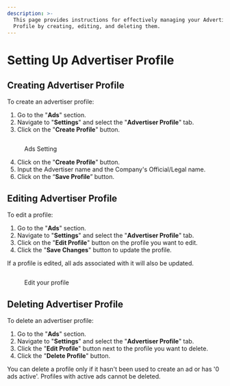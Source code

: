 ```yaml
---
description: >-
  This page provides instructions for effectively managing your Advertiser
  Profile by creating, editing, and deleting them.
---
```


# Setting Up Advertiser Profile

## **Creating Advertiser Profile**

To create an advertiser profile:

1. Go to the "**Ads**" section.
2. Navigate to "**Settings**" and select the "**Advertiser Profile**" tab.
3. Click on the "**Create Profile**" button.

<figure><img src="../../../.gitbook/assets/Screenshot 2567-07-17 at 17.09.49.png" alt="" /><figcaption><p>Ads Setting</p></figcaption></figure>

4. Click on the "**Create Profile**" button.
5. Input the Advertiser name and the Company's Official/Legal name.
6. Click on the “**Save Profile**” button.

## **Editing Advertiser Profile**

To edit a profile:

1. Go to the "**Ads**" section.
2. Navigate to "**Settings**" and select the "**Advertiser Profile**" tab.
3. Click on the "**Edit Profile**" button on the profile you want to edit.
4. Click the "**Save Changes**" button to update the profile.

<Warning>
&#x20;If a profile is edited, all ads associated with it will also be updated.
</Warning>

<figure><img src="../../../.gitbook/assets/Screenshot 2567-11-12 at 5.43.12 PM.png" alt="" /><figcaption><p>Edit your profile</p></figcaption></figure>

## **Deleting Advertiser Profile**

To delete an advertiser profile:

1. Go to the "**Ads**" section.
2. Navigate to "**Settings**" and select the "**Advertiser Profile**" tab.
3. Click the "**Edit Profile**" button next to the profile you want to delete.
4. Click the "**Delete Profile**" button.

<Info>
You can delete a profile only if it hasn't been used to create an ad or has '0 ads active'. Profiles with active ads cannot be deleted.
</Info>
